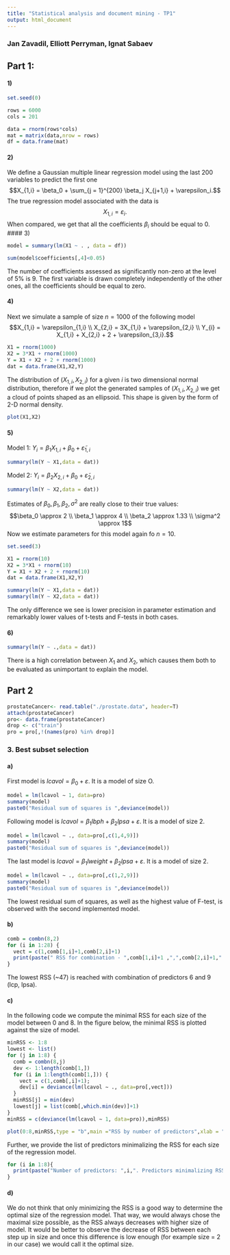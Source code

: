 ```yaml
---
title: "Statistical analysis and document mining - TP1"
output: html_document
---
```

### Jan Zavadil, Elliott Perryman, Ignat Sabaev

## Part 1:

#### 1)
```r
set.seed(0)

rows = 6000
cols = 201

data = rnorm(rows*cols)
mat = matrix(data,nrow = rows)
df = data.frame(mat)
```
#### 2)
We define a Gaussian multiple linear regression model using the last 200 variables to predict the first one
$$X_{1,i} = \beta_0 + \sum_{j = 1}^{200} \beta_j X_{j+1,i} + \varepsilon_i.$$
The true regression model associated with the data is
$$ X_{1,i} = \varepsilon_i. $$
When compared, we get that all the coefficients $\beta_i$ should be equal to 0.
#### 3)

```r
model = summary(lm(X1 ~ . , data = df))

sum(model$coefficients[,4]<0.05)

```
The number of coefficients assessed as significantly non-zero at the level of 5% is 9. The first variable is drawn completely independently of the other ones, all the coefficients should be equal to zero. 

#### 4)
Next we simulate a sample of size $n = 1000$ of the following model
$$X_{1,i} = \varepsilon_{1,i} \\ 
  X_{2,i} = 3X_{1,i} + \varepsilon_{2,i} \\
  Y_{i} = X_{1,i} + X_{2,i} + 2 + \varepsilon_{3,i}.$$

```r
X1 = rnorm(1000)
X2 = 3*X1 + rnorm(1000)
Y = X1 + X2 + 2 + rnorm(1000)
dat = data.frame(X1,X2,Y)
```
The distribution of $(X_{1,i},X_{2,i})$ for  a given $i$ is two dimensional normal distribution, therefore if we plot the generated samples of $(X_{1,i},X_{2,i})$ we get a cloud of points shaped as an ellipsoid. This shape is given by the form of 2-D normal density.

```r
plot(X1,X2)
```

#### 5)
Model 1: $Y_{i} = \beta_1 X_{1,i} + \beta_0 + \tilde{\varepsilon}_{1,i}$

```r
summary(lm(Y ~ X1,data = dat))
```
Model 2: $Y_{i} = \beta_2 X_{2,i} + \beta_0 + \tilde{\varepsilon}_{2,i}$
```r
summary(lm(Y ~ X2,data = dat))
```
Estimates of $\beta_0, \beta_1, \beta_2, \sigma^2$ are really close to their true values: $$\beta_0 \approx 2 \\ \beta_1 \approx 4 \\ \beta_2 \approx 1.33 \\ \sigma^2 \approx 1$$
Now we estimate parameters for this model again fo $n = 10$.

```r
set.seed(3)

X1 = rnorm(10)
X2 = 3*X1 + rnorm(10)
Y = X1 + X2 + 2 + rnorm(10)
dat = data.frame(X1,X2,Y)

summary(lm(Y ~ X1,data = dat))
summary(lm(Y ~ X2,data = dat))
```
The only difference we see is lower precision in parameter estimation and remarkably lower values of t-tests and F-tests in both cases.

#### 6)
```r
summary(lm(Y ~ .,data = dat))
```
There is a high correlation between $X_1$ and $X_2$, which causes them both to be evaluated as unimportant to explain the model.





## Part 2

```r

prostateCancer<- read.table("./prostate.data", header=T)
attach(prostateCancer)
pro<- data.frame(prostateCancer)
drop <- c("train")
pro = pro[,!(names(pro) %in% drop)]

```


### 3. Best subset selection

#### a)
First model is $lcavol = \beta_0 + \varepsilon$. It is a model of size O.
```r
model = lm(lcavol ∼ 1, data=pro)
summary(model)
paste0("Residual sum of squares is ",deviance(model))
```

Following model is $lcavol = \beta_1 lbph + \beta_2 lpsa + \varepsilon$. It is a model of size 2.
```r
model = lm(lcavol ∼ ., data=pro[,c(1,4,9)])
summary(model)
paste0("Residual sum of squares is ",deviance(model))
```



The last model is $lcavol = \beta_1 lweight + \beta_2 lpsa + \varepsilon$. It is a model of size 2.
```r
model = lm(lcavol ∼ ., data=pro[,c(1,2,9)])
summary(model)
paste0("Residual sum of squares is ",deviance(model))
```
The lowest residual sum of squares, as well as the highest value of F-test, is observed with the second implemented model.

#### b)

```r
comb = combn(8,2)
for (i in 1:28) {
  vect = c(1,comb[1,i]+1,comb[2,i]+1)
  print(paste(" RSS for combination - ",comb[1,i]+1 ,",",comb[2,i]+1," is ",deviance(lm(lcavol ∼ ., data=pro[,vect]))))
}
```
The lowest RSS (~47) is reached with combination of predictors 6 and 9 (lcp, lpsa).


#### c)

In the following code we compute the minimal RSS for each size of the model between 0 and 8. In the figure below, the minimal RSS is plotted against the size of model.
```r
minRSS <- 1:8
lowest <- list()
for (j in 1:8) {
  comb = combn(8,j)
  dev <- 1:length(comb[1,])
  for (i in 1:length(comb[1,])) {
    vect = c(1,comb[,i]+1);
    dev[i] = deviance(lm(lcavol ∼ ., data=pro[,vect]))
  }
  minRSS[j] = min(dev)
  lowest[j] = list(comb[,which.min(dev)]+1)
}
minRSS = c(deviance(lm(lcavol ∼ 1, data=pro)),minRSS)

plot(0:8,minRSS,type = "b",main ="RSS by number of predictors",xlab = "Number of predictors")


```
Further, we provide the list of predictors minimalizing the RSS for each size of the regression model.

```r

for (i in 1:8){
  print(paste("Number of predictors: ",i,". Predictors minimalizing RSS: ",lowest[i]))
}

```

#### d)
We do not think that only minimizing the RSS is a good way to determine the optimal size of the regression model. That way, we would always chose the maximal size possible, as the RSS always decreases with higher size of model. It would be better to observe the decrease of RSS between each step up in size and once this difference is low enough (for example size = 2 in our case) we would call it the optimal size.



